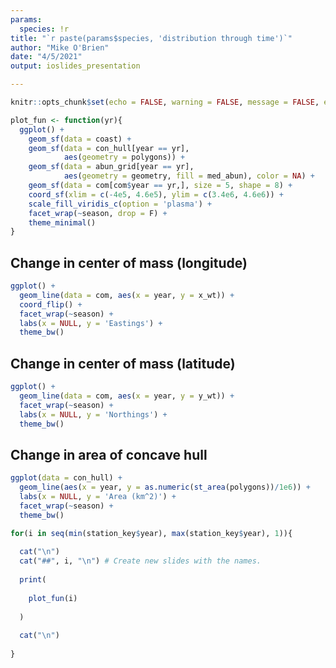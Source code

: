 ```yaml
---
params:
  species: !r
title: "`r paste(params$species, 'distribution through time')`"
author: "Mike O'Brien"
date: "4/5/2021"
output: ioslides_presentation

---
```

```r
knitr::opts_chunk$set(echo = FALSE, warning = FALSE, message = FALSE, error = TRUE)
```


```r
plot_fun <- function(yr){
  ggplot() +
    geom_sf(data = coast) +
    geom_sf(data = con_hull[year == yr],
            aes(geometry = polygons)) +
    geom_sf(data = abun_grid[year == yr],
            aes(geometry = geometry, fill = med_abun), color = NA) +
    geom_sf(data = com[com$year == yr,], size = 5, shape = 8) +
    coord_sf(xlim = c(-4e5, 4.6e5), ylim = c(3.4e6, 4.6e6)) +
    scale_fill_viridis_c(option = 'plasma') +
    facet_wrap(~season, drop = F) +
    theme_minimal()
}

```



## Change in center of mass (longitude)
```r
ggplot() +
  geom_line(data = com, aes(x = year, y = x_wt)) +
  coord_flip() + 
  facet_wrap(~season) +
  labs(x = NULL, y = 'Eastings') +
  theme_bw()
```


## Change in center of mass (latitude)
```r
ggplot() +
  geom_line(data = com, aes(x = year, y = y_wt)) +
  facet_wrap(~season) +
  labs(x = NULL, y = 'Northings') +
  theme_bw()
```

## Change in area of concave hull
```r
ggplot(data = con_hull) +
  geom_line(aes(x = year, y = as.numeric(st_area(polygons))/1e6)) +
  labs(x = NULL, y = 'Area (km^2)') +
  facet_wrap(~season) +
  theme_bw()
```



```r
for(i in seq(min(station_key$year), max(station_key$year), 1)){
  
  cat("\n") 
  cat("##", i, "\n") # Create new slides with the names.
  
  print(
    
    plot_fun(i)
    
  )
  
  cat("\n")
  
}

```